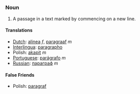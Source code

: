 =={{en}}==
===Noun===
#A passage in a text marked by commencing on a new line.

====Translations====
*[[Dutch]]: [[alinea]] ''f'', [[paragraaf]] ''m''
*[[Interlingua]]: [[paragrapho]]
*Polish: [[akapit]] ''m''
*[[Portuguese]]: [[parágrafo]] ''m''
*[[Russian]]: [[параграф]] ''m''

====False Friends====
*Polish: [[paragraf]]